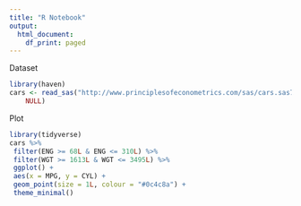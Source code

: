 ```yaml
---
title: "R Notebook"
output:
  html_document:
    df_print: paged
---
```


Dataset

```r
library(haven)
cars <- read_sas("http://www.principlesofeconometrics.com/sas/cars.sas7bdat", 
    NULL)
```

Plot

```r
library(tidyverse)
cars %>%
 filter(ENG >= 68L & ENG <= 310L) %>%
 filter(WGT >= 1613L & WGT <= 3495L) %>%
 ggplot() +
 aes(x = MPG, y = CYL) +
 geom_point(size = 1L, colour = "#0c4c8a") +
 theme_minimal()
```

